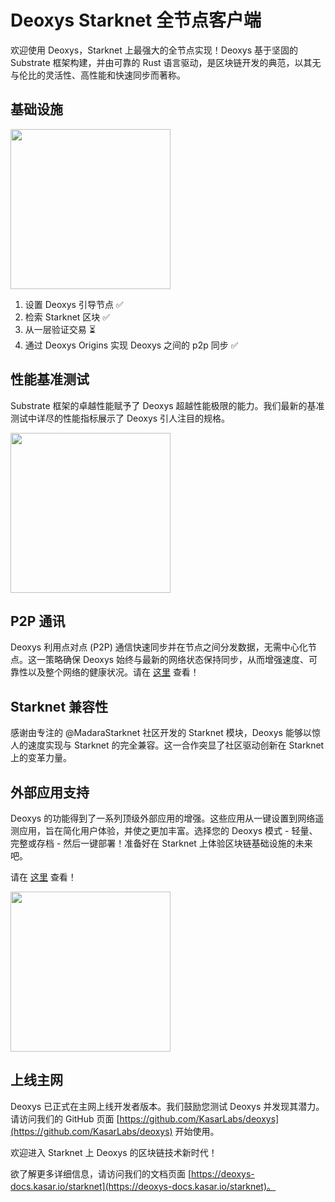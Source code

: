 
# Deoxys Starknet 全节点客户端

欢迎使用 Deoxys，Starknet 上最强大的全节点实现！Deoxys 基于坚固的 Substrate 框架构建，并由可靠的 Rust 语言驱动，是区块链开发的典范，以其无与伦比的灵活性、高性能和快速同步而著称。

## 基础设施

<Image
  src="https://deoxys-docs.vercel.app/static/img/architecture.png"
  height="256"
/>

1. 设置 Deoxys 引导节点 ✅
2. 检索 Starknet 区块 ✅
3. 从一层验证交易 ⏳
4. 通过 Deoxys Origins 实现 Deoxys 之间的 p2p 同步 ✅

## 性能基准测试

Substrate 框架的卓越性能赋予了 Deoxys 超越性能极限的能力。我们最新的基准测试中详尽的性能指标展示了 Deoxys 引人注目的规格。

<Image src="https://i.ibb.co/KDtv8xb/image-1.png" height="256" />

## P2P 通讯

Deoxys 利用点对点 (P2P) 通信快速同步并在节点之间分发数据，无需中心化节点。这一策略确保 Deoxys 始终与最新的网络状态保持同步，从而增强速度、可靠性以及整个网络的健康状况。请在 [这里](https://deoxys.kasar.io) 查看！

## Starknet 兼容性

感谢由专注的 @MadaraStarknet 社区开发的 Starknet 模块，Deoxys 能够以惊人的速度实现与 Starknet 的完全兼容。这一合作突显了社区驱动创新在 Starknet 上的变革力量。

## 外部应用支持

Deoxys 的功能得到了一系列顶级外部应用的增强。这些应用从一键设置到网络遥测应用，旨在简化用户体验，并使之更加丰富。选择您的 Deoxys 模式 - 轻量、完整或存档 - 然后一键部署！准备好在 Starknet 上体验区块链基础设施的未来吧。

请在 [这里](https://github.com/kasarlabs/deoxys-app) 查看！

<Image src="https://i.ibb.co/t3fyYVS/deoxys-Twitter.gif" height="256" />

## 上线主网

Deoxys 已正式在主网上线开发者版本。我们鼓励您测试 Deoxys 并发现其潜力。请访问我们的 GitHub 页面 [https://github.com/KasarLabs/deoxys](https://github.com/KasarLabs/deoxys) 开始使用。

欢迎进入 Starknet 上 Deoxys 的区块链技术新时代！

欲了解更多详细信息，请访问我们的文档页面 [https://deoxys-docs.kasar.io/starknet](https://deoxys-docs.kasar.io/starknet)。
